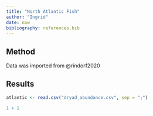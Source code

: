 ```yaml
---
title: "North Atlantic Fish"
author: "Ingrid"
date: now
bibliography: references.bib
---
```


## Method 

Data was imported from @rindorf2020

## Results

```r
atlantic <- read.csv("dryad_abundance.csv", sep = ";")
```

```r
1 + 1
```
